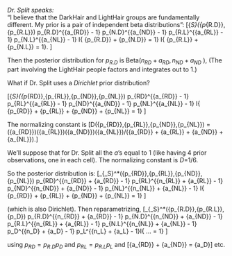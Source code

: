 *Dr. Split speaks:*  
“I believe that the DarkHair and LightHair groups are fundamentally different.  My prior is a pair of independent beta distributions”:
  \[{\pi _S}({p_{R.D}},{p_{R.L}}) \propto p_{R.D}^{{a_{RD}} - 1} \cdot p_{N.D}^{{a_{ND}} - 1} \cdot p_{R.L}^{{a_{RL}} - 1} \cdot p_{N.L}^{{a_{NL}} - 1} \cdot I\{ {p_{R.D}} + {p_{N.D}} = 1\} I\{ {p_{R.L}} + {p_{N.L}} = 1\}. \]


Then the posterior distribution for ${p_{R.D}}$  is Beta(${n_{RD}} + {a_{RD}},{n_{ND}} + {a_{ND}}$ ),
(The part involving the LightHair people factors and integrates out to 1.)

What if Dr. Split uses a *Dirichlet* prior distribution?
  
\[{\pi _S}({p_{RD}},{p_{RL}},{p_{ND}},{p_{NL}}) \propto p_{RD}^{{a_{RD}} - 1} \cdot p_{RL}^{{a_{RL}} - 1} \cdot p_{ND}^{{a_{ND}} - 1} \cdot p_{NL}^{{a_{NL}} - 1} \cdot I\{ {p_{RD}} + {p_{RL}} + {p_{ND}} + {p_{NL}} = 1\} \]


The normalizing constant is
\[D({p_{RD}},{p_{RL}},{p_{ND}},{p_{NL}}) = \Gamma ({a_{RD}})\Gamma ({a_{RL}})\Gamma ({a_{ND}})\Gamma ({a_{NL}})/\Gamma ({a_{RD}} + {a_{RL}} + {a_{ND}} + {a_{NL}}).\]


We’ll suppose that for Dr. Split all the $a$’s equal to 1 (like having 4 prior observations, one in each cell). The normalizing constant is $D$=1/6.

So the posterior distribution is:
\[\pi _{_S}^*({p_{RD}},{p_{RL}},{p_{ND}},{p_{NL}}) \propto p_{RD}^{{n_{RD}} + {a_{RD}} - 1} \cdot p_{RL}^{{n_{RL}} + {a_{RL}} - 1} \cdot p_{ND}^{{n_{ND}} + {a_{ND}} - 1} \cdot p_{NL}^{{n_{NL}} + {a_{NL}} - 1} \cdot I\{ {p_{RD}} + {p_{RL}} + {p_{ND}} + {p_{NL}} = 1\} \]

(which is also Dirichlet).  Then reparametrizing,
\[\pi _{_S}^*({p_{R.D}},{p_{R.L}},{p_D}) \propto p_{R.D}^{{n_{RD}} + {a_{RD}} - 1} \cdot p_{N.D}^{{n_{ND}} + {a_{ND}} - 1} \cdot p_{R.L}^{{n_{RL}} + {a_{RL}} - 1} \cdot p_{N.L}^{{n_{NL}} + {a_{NL}} - 1} \cdot p_D^{{n_D} + {a_D} - 1} \cdot p_L^{{n_L} + {a_L} - 1}I\{ ... = 1\} \]

using ${p_{RD}} = {p_{R.D}}{p_D}$  and ${p_{RL}} = {p_{R.L}}{p_L}$  and \[{a_{RD}} + {a_{ND}} = {a_D}\]  etc.
